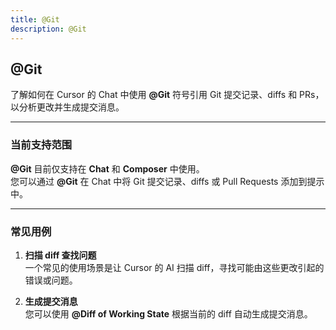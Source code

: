 ```yaml
---
title: @Git
description: @Git
---
```


## @Git

了解如何在 Cursor 的 Chat 中使用 **@Git** 符号引用 Git 提交记录、diffs 和 PRs，以分析更改并生成提交消息。

---

### **当前支持范围**

**@Git** 目前仅支持在 **Chat** 和 **Composer** 中使用。  
您可以通过 **@Git** 在 Chat 中将 Git 提交记录、diffs 或 Pull Requests 添加到提示中。

---

### **常见用例**

1. **扫描 diff 查找问题**  
   一个常见的使用场景是让 Cursor 的 AI 扫描 diff，寻找可能由这些更改引起的错误或问题。

2. **生成提交消息**  
   您可以使用 **@Diff of Working State** 根据当前的 diff 自动生成提交消息。